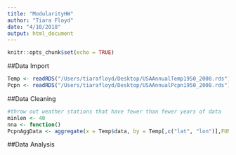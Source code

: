 ```yaml
---
title: "ModularityHW"
author: "Tiara Floyd"
date: "4/10/2018"
output: html_document
---
```


```r
knitr::opts_chunk$set(echo = TRUE)
```
##Data Import
```r
Temp <- readRDS("/Users/tiarafloyd/Desktop/USAAnnualTemp1950_2008.rds")
Pcpn <- readRDS("/Users/tiarafloyd/Desktop/USAAnnualPcpn1950_2008.rds")
```
##Data Cleaning
```r
#throw out weather stations that have fewer than fewer years of data 
minlen <- 40
nna <- function()
PcpnAggData <- aggregate(x = Temp$data, by = Temp[,c("lat", "lon")],FUN = length)
```
##Data Analysis
